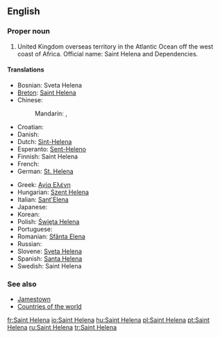 ==English==
{{wikipedia}}

===Proper noun===
{{en-proper noun}}

# United Kingdom overseas territory in the Atlantic Ocean off the west coast of Africa. Official name: Saint Helena and Dependencies.

====Translations====
{{trans-top|United Kingdom overseas territory in the Atlantic Ocean}}
* Bosnian: Sveta Helena {{f}}
* [[Breton]]: [[Saint Helena]]
* Chinese:
*: Mandarin: {{t|zh|聖赫勒拿|sc=Hani}}, {{t|zh|圣赫勒拿|tr=Shèng Hèlēiná, Shèng Hèlèná|sc=Hani}}
* Croatian: {{t|hr|Sveta Helena|f}}
* Danish: {{t-|da|Saint Helena}}
* Dutch: [[Sint-Helena]]
* Esperanto: [[Sent-Heleno]]
* Finnish: Saint Helena
* French: {{t+|fr|Sainte-Hélène|f}}
* German: [[St. Helena]]
{{trans-mid}}
* Greek: [[Αγία Ελένη]] {{f}}
* Hungarian: [[Szent Helena]]
* Italian: [[Sant'Elena]]
* Japanese: {{t|ja|セントヘレナ|tr=Sentoherena|sc=Jpan}}
* Korean: {{t|ko|세인트헬레나|tr=Seinteuhellena|sc=Kore}}
* Polish: [[Święta Helena]]
* Portuguese: {{t+|pt|Santa Helena|f}}
* Romanian: [[Sfânta Elena]] {{f}}
* Russian: {{t|ru|остров Святой Елены|m|tr=óstrov Svjatój Jelény|sc=Cyrl}}
* Slovene: [[Sveta Helena]] {{f}}
* Spanish: [[Santa Helena]] {{f}}
* Swedish: Saint Helena
{{trans-bottom}}

===See also===
* [[Jamestown]]
* [[Appendix:Countries of the world|Countries of the world]]

[[fr:Saint Helena]]
[[io:Saint Helena]]
[[hu:Saint Helena]]
[[pl:Saint Helena]]
[[pt:Saint Helena]]
[[ru:Saint Helena]]
[[tr:Saint Helena]]